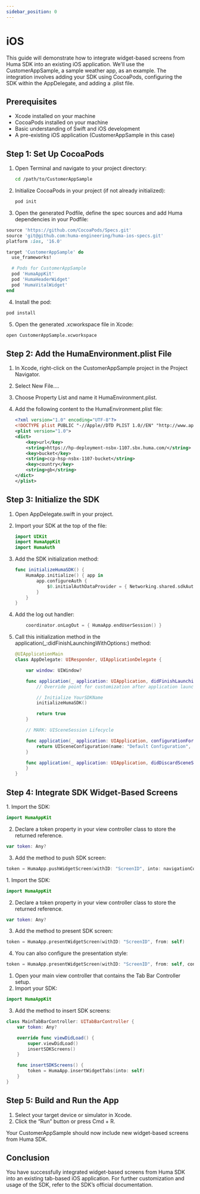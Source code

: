 ```yaml
---
sidebar_position: 0
---
```



# iOS

This guide will demonstrate how to integrate widget-based screens from Huma SDK into an existing iOS application. We'll use the CustomerAppSample, a sample weather app, as an example. The integration involves adding your SDK using CocoaPods, configuring the SDK within the AppDelegate, and adding a .plist file.

## Prerequisites

- Xcode installed on your machine
- CocoaPods installed on your machine
- Basic understanding of Swift and iOS development
- A pre-existing iOS application (CustomerAppSample in this case)

## Step 1: Set Up CocoaPods

1. Open Terminal and navigate to your project directory:

   ```sh
   cd /path/to/CustomerAppSample
   ```

2. Initialize CocoaPods in your project (if not already initialized):

   ```sh
   pod init
   ```

3.	Open the generated Podfile, define the spec sources and add Huma dependencies in your Podfile:
   ```ruby
   source 'https://github.com/CocoaPods/Specs.git'
   source 'git@github.com:huma-engineering/huma-ios-specs.git'
   platform :ios, '16.0'

   target 'CustomerAppSample' do
     use_frameworks!

     # Pods for CustomerAppSample
     pod 'HumaAppKit'
     pod 'HumaHeaderWidget'
     pod 'HumaVitalWidget'
   end
   ```

4.	Install the pod:

   ```sh
   pod install
   ```

5.	Open the generated .xcworkspace file in Xcode:

   ```sh
   open CustomerAppSample.xcworkspace
   ```

## Step 2: Add the HumaEnvironment.plist File

1.	In Xcode, right-click on the CustomerAppSample project in the Project Navigator.
2.	Select New File....
3.	Choose Property List and name it HumaEnvironment.plist.
4.	Add the following content to the HumaEnvironment.plist file:

    ```xml
    <?xml version="1.0" encoding="UTF-8"?>
    <!DOCTYPE plist PUBLIC "-//Apple//DTD PLIST 1.0//EN" "http://www.apple.com/DTDs/PropertyList-1.0.dtd">
    <plist version="1.0">
    <dict>
        <key>url</key>
        <string>https://hp-deployment-nsbx-1107.sbx.huma.com/</string>
        <key>bucket</key>
        <string>ccp-hsp-nsbx-1107-bucket</string>
        <key>country</key>
        <string>gb</string>
    </dict>
    </plist>
    ```

## Step 3: Initialize the SDK

1.	Open AppDelegate.swift in your project.
2.	Import your SDK at the top of the file:
    ```swift
    import UIKit
    import HumaAppKit
    import HumaAuth
    ```
3.	Add the SDK initialization method:
    ```swift
    func initializeHumaSDK() {
        HumaApp.initialize() { app in
            app.configureAuth {
                $0.initialAuthDataProvider = { Networking.shared.sdkAuthData?.authData }
            }
        }
    }
    ```
4. Add the log out handler:
    ```swift
        coordinator.onLogOut = { HumaApp.endUserSession() }
    ```
4.	Call this initialization method in the application(_:didFinishLaunchingWithOptions:) method:

    ```swift
    @UIApplicationMain
    class AppDelegate: UIResponder, UIApplicationDelegate {

        var window: UIWindow?

        func application(_ application: UIApplication, didFinishLaunchingWithOptions launchOptions: [UIApplication.LaunchOptionsKey: Any]?) -> Bool {
            // Override point for customization after application launch.

            // Initialize YourSDKName
            initializeHumaSDK()

            return true
        }

        // MARK: UISceneSession Lifecycle

        func application(_ application: UIApplication, configurationForConnecting connectingSceneSession: UISceneSession, options: UIScene.ConnectionOptions) -> UISceneConfiguration {
            return UISceneConfiguration(name: "Default Configuration", sessionRole: connectingSceneSession.role)
        }

        func application(_ application: UIApplication, didDiscardSceneSessions sceneSessions: Set<UISceneSession>) {
        }
    }
    ```

## Step 4: Integrate SDK Widget-Based Screens

<Tabs>
<TabItem value="push" label="Push" default>
1. Import the SDK:

```swift
import HumaAppKit
```

2. Declare a token property in your view controller class to store the returned reference.

```swift
var token: Any?
```

3. Add the method to push SDK screen:

```swift
token = HumaApp.pushWidgetScreen(withID: "ScreenID", into: navigationController!)
```
</TabItem>
<TabItem value="present" label="Present" default>
1. Import the SDK:

```swift
import HumaAppKit
```

2. Declare a token property in your view controller class to store the returned reference.

```swift
var token: Any?
```

3. Add the method to present SDK screen:

```swift
token = HumaApp.presentWidgetScreen(withID: "ScreenID", from: self)
```

4. You can also configure the presentation style:

```swift
token = HumaApp.presentWidgetScreen(withID: "ScreenID", from: self, config: .init(modalPresentationStyle: .fullScreen, showsCloseButton: true))
```
</TabItem>
<TabItem value="tabbar" label="Tab Bar" default>

1. Open your main view controller that contains the Tab Bar Controller setup.
2. Import your SDK:

```swift
import HumaAppKit
```

3. Add the method to insert SDK screens:

```swift
class MainTabBarController: UITabBarController {
    var token: Any?

    override func viewDidLoad() {
        super.viewDidLoad()
        insertSDKScreens()
    }

    func insertSDKScreens() {
        token = HumaApp.insertWidgetTabs(into: self)
    }
}
```
    
</TabItem>
</Tabs>


## Step 5: Build and Run the App

1.	Select your target device or simulator in Xcode.
2.	Click the “Run” button or press Cmd + R.

Your CustomerAppSample should now include new widget-based screens from Huma SDK.

## Conclusion

You have successfully integrated widget-based screens from Huma SDK into an existing tab-based iOS application. For further customization and usage of the SDK, refer to the SDK’s official documentation.